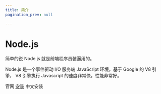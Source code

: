 ```yaml
---
title: 简介
pagination_prev: null

---
```


# Node.js

简单的说 Node.js 就是前端程序员装逼用的。

Node.js 是一个事件驱动 I/O 服务端 JavaScript 环境，基于 Google 的 V8 引擎， V8 引擎执行 Javascript 的速度非常快，性能非常好。

官网 [安装](https://nodejs.org/en/download/) 中文安装

            